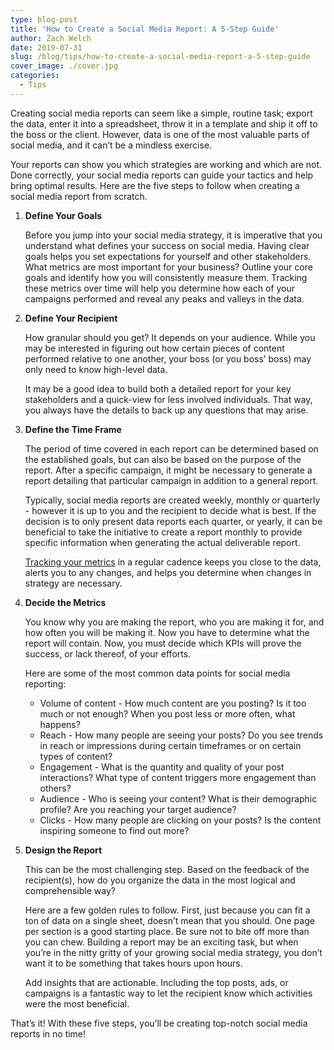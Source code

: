 ```yaml
---
type: blog-post
title: 'How to Create a Social Media Report: A 5-Step Guide'
author: Zach Welch
date: 2019-07-31
slug: /blog/tips/how-to-create-a-social-media-report-a-5-step-guide
cover_image: ./cover.jpg
categories:
  - Tips
---
```


Creating social media reports can seem like a simple, routine task; export the data, enter it into a spreadsheet, throw it in a template and ship it off to the boss or the client. However, data is one of the most valuable parts of social media, and it can’t be a mindless exercise.

Your reports can show you which strategies are working and which are not. Done correctly, your social media reports can guide your tactics and help bring optimal results. Here are the five steps to follow when creating a social media report from scratch.

1. **Define Your Goals**

   Before you jump into your social media strategy, it is imperative that you understand what defines your success on social media. Having clear goals helps you set expectations for yourself and other stakeholders. What metrics are most important for your business? Outline your core goals and identify how you will consistently measure them. Tracking these metrics over time will help you determine how each of your campaigns performed and reveal any peaks and valleys in the data.

2. **Define Your Recipient**

   How granular should you get? It depends on your audience. While you may be interested in figuring out how certain pieces of content performed relative to one another, your boss (or you boss’ boss) may only need to know high-level data.

   It may be a good idea to build both a detailed report for your key stakeholders and a quick-view for less involved individuals. That way, you always have the details to back up any questions that may arise.

3. **Define the Time Frame**

   The period of time covered in each report can be determined based on the established goals, but can also be based on the purpose of the report. After a specific campaign, it might be necessary to generate a report detailing that particular campaign in addition to a general report.

   Typically, social media reports are created weekly, monthly or quarterly - however it is up to you and the recipient to decide what is best. If the decision is to only present data reports each quarter, or yearly, it can be beneficial to take the initiative to create a report monthly to provide specific information when generating the actual deliverable report.

   [Tracking your metrics][1] in a regular cadence keeps you close to the data, alerts you to any changes, and helps you determine when changes in strategy are necessary.

4. **Decide the Metrics**

   You know why you are making the report, who you are making it for, and how often you will be making it. Now you have to determine what the report will contain. Now, you must decide which KPIs will prove the success, or lack thereof, of your efforts.

   Here are some of the most common data points for social media reporting:

   - Volume of content - How much content are you posting? Is it too much or not enough? When you post less or more often, what happens?
   - Reach - How many people are seeing your posts? Do you see trends in reach or impressions during certain timeframes or on certain types of content?
   - Engagement - What is the quantity and quality of your post interactions? What type of content triggers more engagement than others?
   - Audience - Who is seeing your content? What is their demographic profile? Are you reaching your target audience?
   - Clicks - How many people are clicking on your posts? Is the content inspiring someone to find out more?

5. **Design the Report**

   This can be the most challenging step. Based on the feedback of the recipient(s), how do you organize the data in the most logical and comprehensible way?

   Here are a few golden rules to follow. First, just because you can fit a ton of data on a single sheet, doesn’t mean that you should. One page per section is a good starting place. Be sure not to bite off more than you can chew. Building a report may be an exciting task, but when you’re in the nitty gritty of your growing social media strategy, you don’t want it to be something that takes hours upon hours.

   Add insights that are actionable. Including the top posts, ads, or campaigns is a fantastic way to let the recipient know which activities were the most beneficial.

That’s it! With these five steps, you’ll be creating top-notch social media reports in no time!

[1]: http://localhost/brandglue/old-website/blog/news/are-you-tracking-these-3-important-social-media-insights-for-your-business
